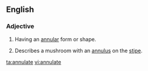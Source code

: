 ==English==

===Adjective===
{{en-adj}}

# Having an [[annular]] form or shape.
# {{mycology}} Describes a mushroom with an [[annulus]] on the [[stipe]].

[[ta:annulate]]
[[vi:annulate]]